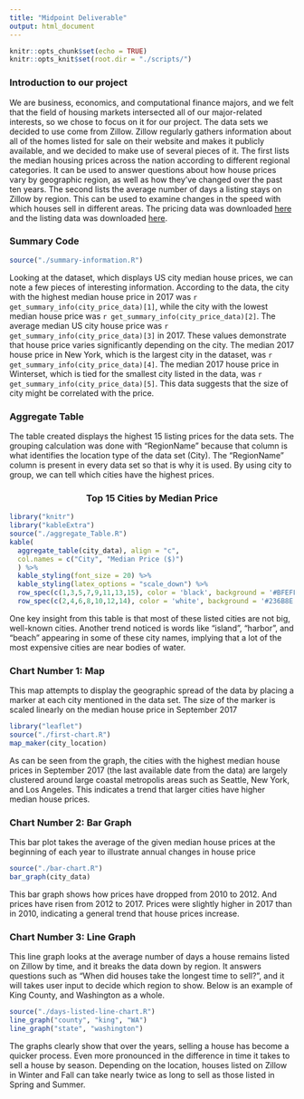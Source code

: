 ```yaml
---
title: "Midpoint Deliverable"
output: html_document
---
```


```r
knitr::opts_chunk$set(echo = TRUE)
knitr::opts_knit$set(root.dir = "./scripts/")
```
### Introduction to our project
We are business, economics, and computational finance majors, and we felt that the field of housing markets intersected all of our major-related interests, so we chose to focus on it for our project. The data sets we decided to use come from Zillow. Zillow regularly gathers information about all of the homes listed for sale on their website and makes it publicly available, and we decided to make use of several pieces of it. 
The first lists the median housing prices across the nation according to different regional categories. It can be used to answer questions about how house prices vary by geographic region, as well as how they've changed over the past ten years. The second lists the average number of days a listing stays on Zillow by region. This can be used to examine changes in the speed with which houses sell in different areas.
The pricing data was downloaded [here](https://data.world/zillow-data/median-list-price/) and the listing data was downloaded [here](https://data.world/zillow-data/days-on-zillow).

### Summary Code
```r
source("./summary-information.R")
```
Looking at the dataset, which displays US city median house prices, we can note
a few pieces of interesting information. According to the data, the city with
the highest median house price in 2017 was `r get_summary_info(city_price_data)[1]`,
while the city with the lowest median house price was `r get_summary_info(city_price_data)[2]`. 
The average median US city house price was 
`r get_summary_info(city_price_data)[3]` in 2017. These values demonstrate that
house price varies significantly depending on the city.
The median 2017 house price in New York, which is the largest city in the dataset,
was `r get_summary_info(city_price_data)[4]`. The median 2017 house price in Winterset,
which is tied for the smallest city listed in the data, was `r get_summary_info(city_price_data)[5]`. This data suggests that the size of city
might be correlated with the price. 

### Aggregate Table
The table created displays the highest 15 listing prices for the data sets. The
grouping calculation was done with "RegionName" because that column is what 
identifies the location type of the data set (City). The 
"RegionName" column is present in every data set so that is why it is used. 
By using city to group, we can tell which cities have the highest prices.

<center><h3><b>Top 15 Cities by Median Price</b></h3></center>

```r
library("knitr")
library("kableExtra")
source("./aggregate_Table.R")
kable(
  aggregate_table(city_data), align = "c",
  col.names = c("City", "Median Price ($)")
  ) %>%
  kable_styling(font_size = 20) %>%
  kable_styling(latex_options = "scale_down") %>%
  row_spec(c(1,3,5,7,9,11,13,15), color = 'black', background = '#BFEFFF') %>%
  row_spec(c(2,4,6,8,10,12,14), color = 'white', background = '#236B8E')

```

One key insight from this table is that most of these listed cities are not
big, well-known cities. Another trend noticed is words like "island", "harbor",
and "beach" appearing in some of these city names, implying that a lot of the
most expensive cities are near bodies of water.

### Chart Number 1: Map
This map attempts to display the geographic spread of the data by placing a
marker at each city mentioned in the data set. The size of the marker is
scaled linearly on the median house price in September 2017
```r
library("leaflet")
source("./first-chart.R")
map_maker(city_location)
```
As can be seen from the graph, the cities with the highest median house prices
in September 2017 (the last available date from the data) are largely clustered
around large coastal metropolis areas such as Seattle, New York, and Los
Angeles. This indicates a trend that larger cities have higher median house
prices.

### Chart Number 2: Bar Graph
This bar plot takes the average of the given median house prices at the
beginning of each year to illustrate annual changes in house price
```r
source("./bar-chart.R")
bar_graph(city_data)
```

This bar graph shows how prices have dropped from 2010 to 2012. And prices have
risen from 2012 to 2017. Prices were slightly higher in 2017 than in 2010,
indicating a general trend that house prices increase.

### Chart Number 3: Line Graph
This line graph looks at the average number of days a house remains listed on Zillow by time, and it breaks the data down by region. It answers questions such as "When did houses take the longest time to sell?", and it will takes user input to decide which region to show. Below is an example of King County, and Washington as a whole.
```r
source("./days-listed-line-chart.R")
line_graph("county", "king", "WA")
line_graph("state", "washington")
```
The graphs clearly show that over the years, selling a house has become a quicker process. Even more pronounced in the difference in time it takes to sell a house by season. Depending on the location, houses listed on Zillow in Winter and Fall can take nearly twice as long to sell as those listed in Spring and Summer.
